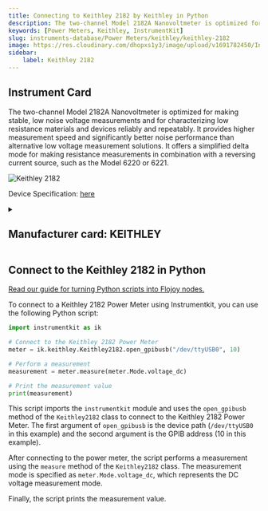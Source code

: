 ```yaml
---
title: Connecting to Keithley 2182 by Keithley in Python
description: The two-channel Model 2182A Nanovoltmeter is optimized for making stable, low noise voltage measurements and for characterizing low resistance materials and devices reliably and repeatably. It provides higher measurement speed and significantly better noise performance than alternative low voltage measurement solutions. It offers a simplified delta mode for making resistance measurements in combination with a reversing current source, such as the Model 6220 or 6221.
keywords: [Power Meters, Keithley, InstrumentKit] 
slug: instruments-database/Power Meters/keithley/keithley-2182 
image: https://res.cloudinary.com/dhopxs1y3/image/upload/v1691782450/Instruments/Power%20Meters/Keithley-2182/Keithley-2182.jpg
sidebar:
    label: Keithley 2182 
---
```



## Instrument Card

The two-channel Model 2182A Nanovoltmeter is optimized for making stable, low noise voltage measurements and for characterizing low resistance materials and devices reliably and repeatably. It provides higher measurement speed and significantly better noise performance than alternative low voltage measurement solutions. It offers a simplified delta mode for making resistance measurements in combination with a reversing current source, such as the Model 6220 or 6221.

![Keithley 2182](https://res.cloudinary.com/dhopxs1y3/image/upload/v1691782450/Instruments/Power%20Meters/Keithley-2182/Keithley-2182.jpg)

Device Specification: [here](https://download.tek.com/datasheet/2182A-15912.pdf)

<details style={{ marginTop: "15px"}}>
<summary><h2 style={{display:'inline'}}>Manufacturer card: KEITHLEY</h2></summary>

![KEITHLEY](https://res.cloudinary.com/dhopxs1y3/image/upload/v1692806202/Instruments/Vendor%20Logos/Keithley.png)

Keithley Instruments is a measurement and instrument company headquartered in Solon, Ohio, that develops, manufactures, markets, and sells data acquisition products, as well as complete systems for high-volume production and assembly testing.

- Headquarters: Cleveland, Ohio, United States
- Yearly Revenue (millions, USD): 110.6
- Vendor Website: [here](https://www.tek.com/en)

</details>


<FeaturedInstrumentVideo category="POWER_METERS" />

## Connect to the Keithley 2182 in Python

[Read our guide for turning Python scripts into Flojoy nodes.](https://docs.flojoy.ai/contribution/blocks/custom-flojoy-block/)



<Tabs>
<TabItem value="Flojoy" label="Flojoy" className="flojoy-instrument-tabs">

<SectionsCard category="POWER_METERS" manufacturer="Keithley"></SectionsCard>

</TabItem>
<TabItem value="InstrumentKit" label="InstrumentKit">

To connect to a Keithley 2182 Power Meter using Instrumentkit, you can use the following Python script:

```python
import instrumentkit as ik

# Connect to the Keithley 2182 Power Meter
meter = ik.keithley.Keithley2182.open_gpibusb("/dev/ttyUSB0", 10)

# Perform a measurement
measurement = meter.measure(meter.Mode.voltage_dc)

# Print the measurement value
print(measurement)
```

This script imports the `instrumentkit` module and uses the `open_gpibusb` method of the `Keithley2182` class to connect to the Keithley 2182 Power Meter. The first argument of `open_gpibusb` is the device path (`/dev/ttyUSB0` in this example) and the second argument is the GPIB address (10 in this example).

After connecting to the power meter, the script performs a measurement using the `measure` method of the `Keithley2182` class. The measurement mode is specified as `meter.Mode.voltage_dc`, which represents the DC voltage measurement mode.

Finally, the script prints the measurement value.

</TabItem>
</Tabs>